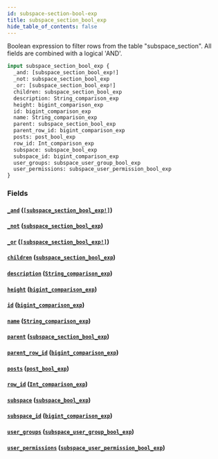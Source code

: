 ```yaml
---
id: subspace-section-bool-exp
title: subspace_section_bool_exp
hide_table_of_contents: false
---
```


Boolean expression to filter rows from the table "subspace_section". All fields are combined with a logical 'AND'.

```graphql
input subspace_section_bool_exp {
  _and: [subspace_section_bool_exp!]
  _not: subspace_section_bool_exp
  _or: [subspace_section_bool_exp!]
  children: subspace_section_bool_exp
  description: String_comparison_exp
  height: bigint_comparison_exp
  id: bigint_comparison_exp
  name: String_comparison_exp
  parent: subspace_section_bool_exp
  parent_row_id: bigint_comparison_exp
  posts: post_bool_exp
  row_id: Int_comparison_exp
  subspace: subspace_bool_exp
  subspace_id: bigint_comparison_exp
  user_groups: subspace_user_group_bool_exp
  user_permissions: subspace_user_permission_bool_exp
}
```

### Fields

#### [`_and`](#) ([`[subspace_section_bool_exp!]`](../inputs/subspace-section-bool-exp))

#### [`_not`](#) ([`subspace_section_bool_exp`](../inputs/subspace-section-bool-exp))

#### [`_or`](#) ([`[subspace_section_bool_exp!]`](../inputs/subspace-section-bool-exp))

#### [`children`](#) ([`subspace_section_bool_exp`](../inputs/subspace-section-bool-exp))

#### [`description`](#) ([`String_comparison_exp`](../inputs/string-comparison-exp))

#### [`height`](#) ([`bigint_comparison_exp`](../inputs/bigint-comparison-exp))

#### [`id`](#) ([`bigint_comparison_exp`](../inputs/bigint-comparison-exp))

#### [`name`](#) ([`String_comparison_exp`](../inputs/string-comparison-exp))

#### [`parent`](#) ([`subspace_section_bool_exp`](../inputs/subspace-section-bool-exp))

#### [`parent_row_id`](#) ([`bigint_comparison_exp`](../inputs/bigint-comparison-exp))

#### [`posts`](#) ([`post_bool_exp`](../inputs/post-bool-exp))

#### [`row_id`](#) ([`Int_comparison_exp`](../inputs/int-comparison-exp))

#### [`subspace`](#) ([`subspace_bool_exp`](../inputs/subspace-bool-exp))

#### [`subspace_id`](#) ([`bigint_comparison_exp`](../inputs/bigint-comparison-exp))

#### [`user_groups`](#) ([`subspace_user_group_bool_exp`](../inputs/subspace-user-group-bool-exp))

#### [`user_permissions`](#) ([`subspace_user_permission_bool_exp`](../inputs/subspace-user-permission-bool-exp))
